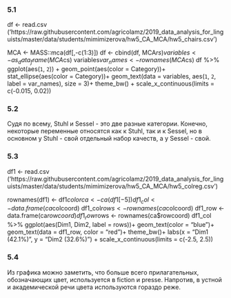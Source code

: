 ### 5.1

df <- read.csv ('https://raw.githubusercontent.com/agricolamz/2019_data_analysis_for_linguists/master/data/students/mimimizerova/hw5_CA_MCA/hw5_chairs.csv')

MCA <- MASS::mca(df[,-c(1:3)])
df <- cbind(df, MCA$rs)
variables <- as_data_frame(MCA$cs)
variables$var_names <- rownames(MCA$cs)
df %>% 
  ggplot(aes(`1`, `2`)) +
  geom_point(aes(color = Category))+
  stat_ellipse(aes(color = Category))+
  geom_text(data = variables, aes(`1`, `2`, label = var_names), size = 3)+
  theme_bw() +
  scale_x_continuous(limits = c(-0.015, 0.02))


### 5.2

Судя по всему, Stuhl и Sessel - это две разные категории. Конечно, некоторые переменные относятся как к Stuhl, так и к Sessel, но в основном у Stuhl - свой отдельный набор качеств, а у Sessel - свой.

### 5.3

df1 <- read.csv ('https://raw.githubusercontent.com/agricolamz/2019_data_analysis_for_linguists/master/data/students/mimimizerova/hw5_CA_MCA/hw5_colreg.csv')

rownames(df1) <- df1$color
ca <- ca(df1[-5])
df1_col <- data.frame(ca$colcoord)
df1_col$rows <- rownames(ca$colcoord)
df1_row <- data.frame(ca$rowcoord)
df1_row$rows <- rownames(ca$rowcoord)
df1_col %>% 
  ggplot(aes(Dim1, Dim2, label = rows))+
  geom_text(color = "blue")+
  geom_text(data = df1_row, color = "red")+
  theme_bw()+
  labs(x = "Dim1 (42.1%)",
       y = "Dim2 (32.6%)") +
    scale_x_continuous(limits = c(-2.5, 2.5))
    
### 5.4

Из графика можно заметить, что больше всего прилагательных, обозначающих цвет, используется в fiction и presse. Напротив, в устной и академической речи цвета используются гораздо реже. 